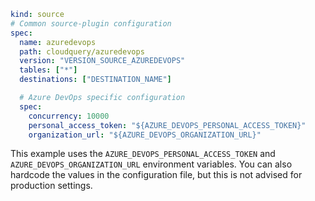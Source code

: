 ```yaml copy
kind: source
# Common source-plugin configuration
spec:
  name: azuredevops
  path: cloudquery/azuredevops
  version: "VERSION_SOURCE_AZUREDEVOPS"
  tables: ["*"]
  destinations: ["DESTINATION_NAME"]

  # Azure DevOps specific configuration
  spec:
    concurrency: 10000
    personal_access_token: "${AZURE_DEVOPS_PERSONAL_ACCESS_TOKEN}"
    organization_url: "${AZURE_DEVOPS_ORGANIZATION_URL}"
```

This example uses the `AZURE_DEVOPS_PERSONAL_ACCESS_TOKEN` and `AZURE_DEVOPS_ORGANIZATION_URL` environment variables. You can also hardcode the values in the configuration file, but this is not advised for production settings.
